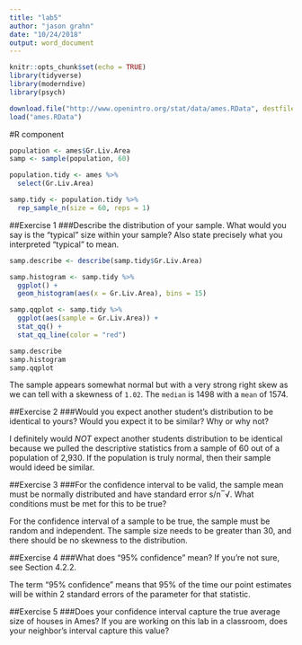 ```yaml
---
title: "lab5"
author: "jason grahn"
date: "10/24/2018"
output: word_document
---
```


```r
knitr::opts_chunk$set(echo = TRUE)
library(tidyverse)
library(moderndive)
library(psych)

download.file("http://www.openintro.org/stat/data/ames.RData", destfile = "ames.RData")
load("ames.RData")

```

#R component

```r
population <- ames$Gr.Liv.Area
samp <- sample(population, 60)

population.tidy <- ames %>% 
  select(Gr.Liv.Area)

samp.tidy <- population.tidy %>% 
  rep_sample_n(size = 60, reps = 1)
```

##Exercise 1
###Describe the distribution of your sample. What would you say is the “typical” size within your sample? Also state precisely what you interpreted “typical” to mean.
```r
samp.describe <- describe(samp.tidy$Gr.Liv.Area)

samp.histogram <- samp.tidy %>% 
  ggplot() +
  geom_histogram(aes(x = Gr.Liv.Area), bins = 15)

samp.qqplot <- samp.tidy %>% 
  ggplot(aes(sample = Gr.Liv.Area)) + 
  stat_qq() +
  stat_qq_line(color = "red")

samp.describe
samp.histogram
samp.qqplot
```

The sample appears somewhat normal but with a very strong right skew as we can tell with a skewness of `1.02`. The `median` is 1498 with a `mean` of 1574. 

##Exercise 2
###Would you expect another student’s distribution to be identical to yours? Would you expect it to be similar? Why or why not?

I definitely would _NOT_ expect another students distribution to be identical because we pulled the descriptive statistics from a sample of 60 out of a population of 2,930. If the population is truly normal, then their sample would ideed be similar. 

##Exercise 3
###For the confidence interval to be valid, the sample mean must be normally distributed and have standard error s/n‾√. What conditions must be met for this to be true?

For the confidence interval of a sample to be true, the sample must be random and independent. The sample size needs to be greater than 30, and there should be no skewness to the distribution.

##Exercise 4
###What does “95% confidence” mean? If you’re not sure, see Section 4.2.2.

The term "95% confidence" means that 95% of the time our point estimates will be within 2 standard errors of the parameter for that statistic.

##Exercise 5
###Does your confidence interval capture the true average size of houses in Ames? If you are working on this lab in a classroom, does your neighbor’s interval capture this value?


